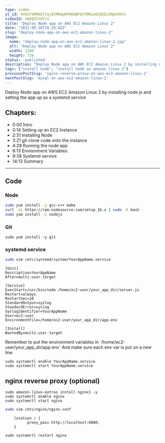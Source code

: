 ```yaml
---
type: video
yt_id: VVU2YVRMdUlfajQtMHdpRFN6bWFQY3RRLm9IQVEzVHpVVHJv
videoId: oHAQ3TzUTro
title: "Deploy Node app on AWS EC2 Amazon Linux 2"
date: "2021-09-18T18:29:42Z"
slug: "deploy-node-app-on-aws-ec2-amazon-linux-2"
image: 
  name: "deploy-node-app-on-aws-ec2-amazon-linux-2.jpg"
  alt: "Deploy Node app on AWS EC2 Amazon Linux 2"
  width: 1280
  height: 720
status: 'published'
description: "Deploy Node app on AWS EC2 Amazon Linux 2 by installing node js and setting the app up as a systemd service"
tags: ["install node", "install node on amazon linux 2"]
previousPostSlug: 'nginx-reverse-proxy-on-aws-ec2-amazon-linux-2'
nextPostSlug: 'mysql-on-aws-ec2-amazon-linux-2'
---
```


Deploy Node app on AWS EC2 Amazon Linux 2 by installing node js and setting the app up as a systemd service

## Chapters:

* 0:00 Intro
* 0:14 Setting up an EC2 Instance
* 2:31 Installing Node
* 3:21 git clone code onto the instance
* 4:28 Running the node app
* 6:13 Environment Variables
* 9:38 Systemd service
* 14:13 Summary

---

## Code

### Node

```sh
sudo yum install -y gcc-c++ make
curl -sL https://rpm.nodesource.com/setup_16.x | sudo -E bash -
sudo yum install -y nodejs
```

### Git 

```
sudo yum install -y git
```

### systemd service


```sh
sudo vim /etc/systemd/system/YourAppName.service
```

```
[Unit]
Description=YourAppName
After=multi-user.target

[Service]
ExecStart=/usr/bin/node /home/ec2-user/your_app_dir/server.js
Restart=always
RestartSec=10
StandardOutput=syslog
StandardError=syslog
SyslogIdentifier=YourAppName
User=ec2-user
EnvironmentFile=/home/ec2-user/your_app_dir/app.env

[Install]
WantedBy=multi-user.target
```

<Note>
Remember to put the environment variables in `/home/ec2-user/your_app_dir/app.env`
And make sure each env var is put on a new line.
</Note>


```
sudo systemctl enable YourAppName.service
sudo systemctl start YourAppName.service
```

## nginx reverse proxy (optional)


```
sudo amazon-linux-extras install nginx1 -y
sudo systemctl enable nginx
sudo systemctl start nginx
```

```sh
sudo vim /etc/nginx/nginx.conf
```

```
    location / {
          proxy_pass http://localhost:8080;
    }
```


```
sudo systemctl restart nginx
```
